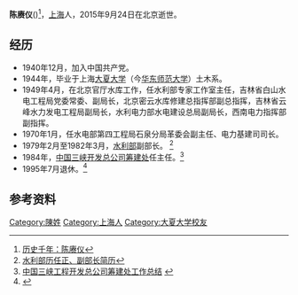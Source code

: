 {{Infobox_Person
| name =陈赓仪
|image=  
|box_width= 
|occupation=
| period =20世紀
| Sex = 男
|birth_date= 
|birth_place= {{PRC}}[[上海市|上海市]] 
| death_date    =  {{Death date and age|df=yes|2015|9|24|1922|11|}}
|death_place= 
| nationality ={{PRC}}
| residence =
| party ={{CPC}}
| religion =
| spouse = 
| relatives =  
|education= [[大夏大学|大夏大学]]
| past = 國家水電部副部長<br>[[中国三峡开发总公司筹建处|中国三峡开发总公司筹建处]]主任
| work =
| award =
}}
'''陈赓仪'''({{bd|1922年|11月|2015年|9月24日}})<ref>[http://www.lsqn.cn/mingren/RWJS/DDAI/200703/27538.html 历史千年：陈赓仪]{{dead link|date=2018年5月 |bot=InternetArchiveBot |fix-attempted=yes }}</ref>，[[上海|上海]]人，2015年9月24日在北京逝世。

==经历==
* 1940年12月，加入中国共产党。
* 1944年，毕业于上海[[大夏大学|大夏大学]]（今[[华东师范大学|华东师范大学]]）土木系。
* 1949年4月，在北京官厅水库工作，任水利部专家工作室主任，吉林省白山水电工程局党委常委、副局长，北京密云水库修建总指挥部副总指挥，吉林省云峰水力发电工程局副局长，水利电力部水电建设总局副局长，西南电力指挥部副指挥。
* 1970年1月，任水电部第四工程局石泉分局革委会副主任、电力基建司司长。
* 1979年2月至1982年3月，[[水利部|水利部]]副部长。 <ref>[http://www.waterculture.net/rwfc/ShowArticle.asp?ArticleID=1796 水利部历任正、副部长简历]{{dead link|date=2018年5月 |bot=InternetArchiveBot |fix-attempted=yes }}</ref>
* 1984年，[[中国三峡开发总公司筹建处|中国三峡开发总公司筹建处]]任主任。<ref>[http://www.ctgpc.com.cn/annual/view_info1.php?mNewsId=4225  中国三峡工程开发总公司筹建处工作总结] {{webarchive|url=https://web.archive.org/web/20060621210432/http://www.ctgpc.com.cn/annual/view_info1.php?mNewsId=4225 |date=2006-06-21 }}</ref>
* 1995年7月退休。<ref>{{Cite web |url=http://news.xinhuanet.com/politics/2015-10/21/c_1116897326.htm |title=陈赓仪同志逝世 |accessdate=2016-02-10 |archive-date=2019-08-14 |archive-url=https://web.archive.org/web/20190814075147/http://www.xinhuanet.com//politics/2015-10/21/c_1116897326.htm |dead-url=no }}</ref>

==参考资料==
{{reflist}}

[[Category:陳姓|Category:陳姓]]
[[Category:上海人|Category:上海人]]
[[Category:大夏大学校友|Category:大夏大学校友]]